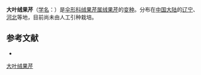 {{NoteTA|G1=LS}}
{{Infraspeciesbox
| name = 大叶绒果芹
| status = 
| status_system = 
| image = 
| species link = 绒果芹
| genus = Eriocycla
| species = albescens
| varietas = latifolia
| authority = Shan et Yuan
}}

'''大叶绒果芹'''（[[学名|学名]]：{{lang|la|''Eriocycla albescens'' var. ''latifolia''}}）是[[伞形科|伞形科]][[绒果芹属|绒果芹属]][[绒果芹|绒果芹]]的[[变种|变种]]。分布在[[中国大陆|中国大陆]]的[[辽宁|辽宁]]、[[河北|河北]]等地，目前尚未由人工引种栽培。

== 参考文献 ==
<div class="references-small">
* {{cite web| url =http://www.bioinfo.cn/db05/KmzwSpecies.php?action=view&id=29743| title =大叶绒果芹（变种）| work =《中国高等植物数据库全库》| publisher =中国科学院微生物研究所| author =昆明植物研究所| accessdate =2009-02-26| deadurl =yes| archiveurl =https://web.archive.org/web/20160305034222/http://www.bioinfo.cn/db05/KmzwSpecies.php?action=view&id=29743| archivedate =2016-03-05}}
</div>
{{Taxonbar|from=Q10934046}}

[[Category:绒果芹属|大叶绒果芹]]


{{Apiales-stub}}